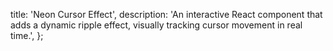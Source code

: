   title: 'Neon Cursor Effect',
  description:
    'An interactive React component that adds a dynamic ripple effect, visually tracking cursor movement in real time.',
};

<ComponentCodePreview name='ripple-cursor' />
